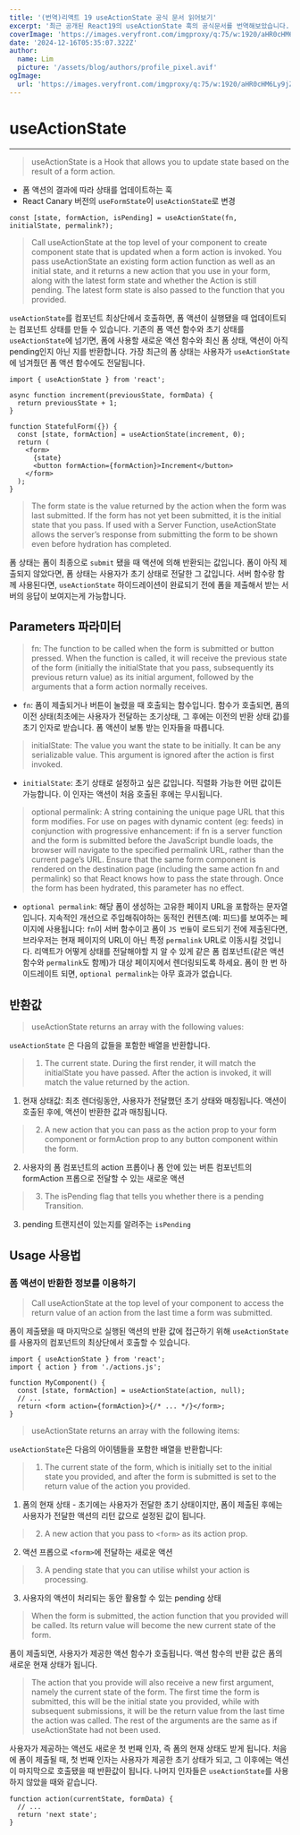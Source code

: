 ```yaml
---
title: '(번역)리액트 19 useActionState 공식 문서 읽어보기'
excerpt: '최근 공개된 React19의 useActionState 훅의 공식문서를 번역해보았습니다.'
coverImage: 'https://images.veryfront.com/imgproxy/q:75/w:1920/aHR0cHM6Ly9jZG4uY29kZXJzb2NpZXR5LmNvbS91cGxvYWRzL3JlYWN0LWhvb2tzLmpwZWc=.webp'
date: '2024-12-16T05:35:07.322Z'
author:
  name: Lim
  picture: '/assets/blog/authors/profile_pixel.avif'
ogImage:
  url: 'https://images.veryfront.com/imgproxy/q:75/w:1920/aHR0cHM6Ly9jZG4uY29kZXJzb2NpZXR5LmNvbS91cGxvYWRzL3JlYWN0LWhvb2tzLmpwZWc=.webp'
---
```


# useActionState

---

> useActionState is a Hook that allows you to update state based on the result of a form action.

- 폼 액션의 결과에 따라 상태를 업데이트하는 훅
- React Canary 버전의 `useFormState`이 `useActionState`로 변경

```tsx
const [state, formAction, isPending] = useActionState(fn, initialState, permalink?);
```

> Call useActionState at the top level of your component to create component state that is updated when a form action is invoked. You pass useActionState an existing form action function as well as an initial state, and it returns a new action that you use in your form, along with the latest form state and whether the Action is still pending. The latest form state is also passed to the function that you provided.

`useActionState`를 컴포넌트 최상단에서 호출하면, 폼 액션이 실행됐을 때 업데이트되는 컴포넌트 상태를 만들 수 있습니다.
기존의 폼 액션 함수와 초기 상태를 `useActionState`에 넘기면, 폼에 사용할 새로운 액션 함수와 최신 폼 상태, 액션이 아직 pending인지 아닌 지를 반환합니다.
가장 최근의 폼 상태는 사용자가 `useActionState`에 넘겨줬던 폼 액션 함수에도 전달됩니다.

```tsx
import { useActionState } from 'react';

async function increment(previousState, formData) {
  return previousState + 1;
}

function StatefulForm({}) {
  const [state, formAction] = useActionState(increment, 0);
  return (
    <form>
      {state}
      <button formAction={formAction}>Increment</button>
    </form>
  );
}
```

> The form state is the value returned by the action when the form was last submitted. If the form has not yet been submitted, it is the initial state that you pass.
> If used with a Server Function, useActionState allows the server’s response from submitting the form to be shown even before hydration has completed.

폼 상태는 폼이 최종으로 `submit` 됐을 때 액션에 의해 반환되는 값입니다.
폼이 아직 제출되지 않았다면, 폼 상태는 사용자가 초기 상태로 전달한 그 값입니다.
서버 함수랑 함께 사용된다면, `useActionState` 하이드레이션이 완료되기 전에 폼을 제출해서 받는 서버의 응답이 보여지는게 가능합니다.

## Parameters 파라미터

> fn: The function to be called when the form is submitted or button pressed. When the function is called, it will receive the previous state of the form (initially the initialState that you pass, subsequently its previous return value) as its initial argument, followed by the arguments that a form action normally receives.

- `fn`: 폼이 제출되거나 버튼이 눌렸을 때 호출되는 함수입니다. 함수가 호출되면, 폼의 이전 상태(최초에는 사용자가 전달하는 초기상태, 그 후에는 이전의 반환 상태 값)를 초기 인자로 받습니다. 폼 액션이 보통 받는 인자들을 따릅니다.

> initialState: The value you want the state to be initially. It can be any serializable value. This argument is ignored after the action is first invoked.

- `initialState`: 초기 상태로 설정하고 싶은 값입니다. 직렬화 가능한 어떤 값이든 가능합니다. 이 인자는 액션이 처음 호출된 후에는 무시됩니다.

> optional permalink: A string containing the unique page URL that this form modifies. For use on pages with dynamic content (eg: feeds) in conjunction with progressive enhancement: if fn is a server function and the form is submitted before the JavaScript bundle loads, the browser will navigate to the specified permalink URL, rather than the current page’s URL. Ensure that the same form component is rendered on the destination page (including the same action fn and permalink) so that React knows how to pass the state through. Once the form has been hydrated, this parameter has no effect.

- `optional permalink`: 해당 폼이 생성하는 고유한 페이지 URL을 포함하는 문자열입니다. 지속적인 개선으로 주입해줘야하는 동적인 컨텐츠(예: 피드)를 보여주는 페이지에 사용됩니다: `fn`이 서버 함수이고 폼이 `JS 번들`이 로드되기 전에 제출된다면, 브라우저는 현재 페이지의 URL이 아닌 특정 `permalink` URL로 이동시킬 것입니다. 리액트가 어떻게 상태를 전달해야할 지 알 수 있게 같은 폼 컴포넌트(같은 액션 함수와 `permalink`도 함께)가 대상 페이지에서 렌더링되도록 하세요. 폼이 한 번 하이드레이트 되면, `optional permalink`는 아무 효과가 없습니다.

## 반환값

> useActionState returns an array with the following values:

`useActionState` 은 다음의 값들을 포함한 배열을 반환합니다.

> 1. The current state. During the first render, it will match the initialState you have passed. After the action is invoked, it will match the value returned by the action.

1. 현재 상태값: 최초 렌더링동안, 사용자가 전달했던 초기 상태와 매칭됩니다. 액션이 호출된 후에, 액션이 반환한 값과 매칭됩니다.

> 2. A new action that you can pass as the action prop to your form component or formAction prop to any button component within the form.

2. 사용자의 폼 컴포넌트의 action 프롭이나 폼 안에 있는 버튼 컴포넌트의 formAction 프롭으로 전달할 수 있는 새로운 액션

> 3. The isPending flag that tells you whether there is a pending Transition.

3. pending 트랜지션이 있는지를 알려주는 `isPending`

## Usage 사용법

### 폼 액션이 반환한 정보를 이용하기

> Call useActionState at the top level of your component to access the return value of an action from the last time a form was submitted.

폼이 제출됐을 때 마지막으로 실행된 액션의 반환 값에 접근하기 위해 `useActionState`를 사용자의 컴포넌트의 최상단에서 호출할 수 있습니다.

```tsx
import { useActionState } from 'react';
import { action } from './actions.js';

function MyComponent() {
  const [state, formAction] = useActionState(action, null);
  // ...
  return <form action={formAction}>{/* ... */}</form>;
}
```

> useActionState returns an array with the following items:

`useActionState`은 다음의 아이템들을 포함한 배열을 반환합니다:

> 1. The current state of the form, which is initially set to the initial state you provided, and after the form is submitted is set to the return value of the action you provided.

1. 폼의 현재 상태 - 초기에는 사용자가 전달한 초기 상태이지만, 폼이 제출된 후에는 사용자가 전달한 액션의 리턴 값으로 설정된 값이 됩니다.

> 2. A new action that you pass to `<form>` as its action prop.

2. 액션 프롭으로 `<form>`에 전달하는 새로운 액션

> 3. A pending state that you can utilise whilst your action is processing.

3. 사용자의 액션이 처리되는 동안 활용할 수 있는 pending 상태

> When the form is submitted, the action function that you provided will be called. Its return value will become the new current state of the form.

폼이 제출되면, 사용자가 제공한 액션 함수가 호출됩니다. 액션 함수의 반환 값은 폼의 새로운 현재 상태가 됩니다.

> The action that you provide will also receive a new first argument, namely the current state of the form. The first time the form is submitted, this will be the initial state you provided, while with subsequent submissions, it will be the return value from the last time the action was called. The rest of the arguments are the same as if useActionState had not been used.

사용자가 제공하는 액션도 새로운 첫 번째 인자, 즉 폼의 현재 상태도 받게 됩니다. 처음에 폼이 제출될 때, 첫 번째 인자는 사용자가 제공한 초기 상태가 되고, 그 이후에는 액션이 마지막으로 호출됐을 때 반환값이 됩니다. 나머지 인자들은 `useActionState`를 사용하지 않았을 때와 같습니다.

```tsx
function action(currentState, formData) {
  // ...
  return 'next state';
}
```
